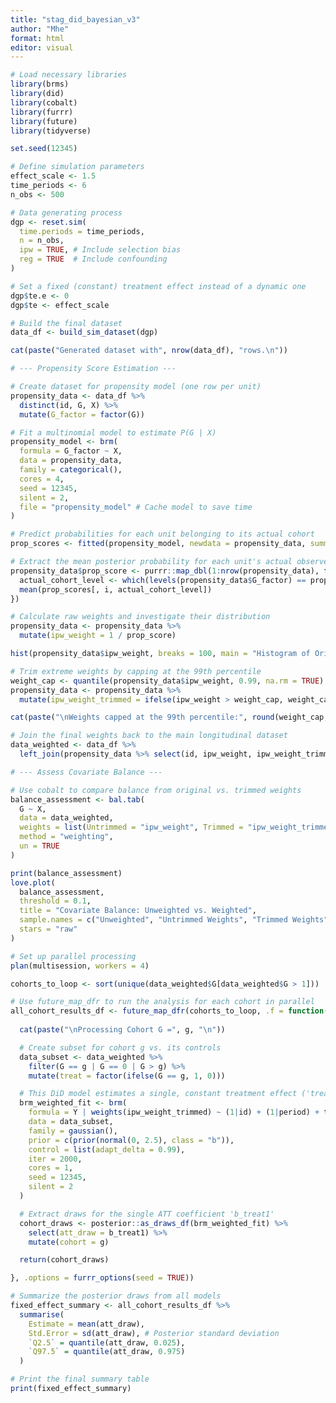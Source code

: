 ```yaml
---
title: "stag_did_bayesian_v3"
author: "Mhe"
format: html
editor: visual
---
```

 

```r
# Load necessary libraries
library(brms)
library(did)
library(cobalt)
library(furrr)
library(future)
library(tidyverse)
```

```r
set.seed(12345)

# Define simulation parameters
effect_scale <- 1.5
time_periods <- 6
n_obs <- 500

# Data generating process
dgp <- reset.sim(
  time.periods = time_periods,
  n = n_obs,
  ipw = TRUE, # Include selection bias
  reg = TRUE  # Include confounding
)

# Set a fixed (constant) treatment effect instead of a dynamic one
dgp$te.e <- 0 
dgp$te <- effect_scale

# Build the final dataset
data_df <- build_sim_dataset(dgp)

cat(paste("Generated dataset with", nrow(data_df), "rows.\n"))
```


```r
# --- Propensity Score Estimation ---

# Create dataset for propensity model (one row per unit)
propensity_data <- data_df %>%
  distinct(id, G, X) %>%
  mutate(G_factor = factor(G))

# Fit a multinomial model to estimate P(G | X)
propensity_model <- brm(
  formula = G_factor ~ X,
  data = propensity_data,
  family = categorical(),
  cores = 4,
  seed = 12345,
  silent = 2,
  file = "propensity_model" # Cache model to save time
)

# Predict probabilities for each unit belonging to its actual cohort
prop_scores <- fitted(propensity_model, newdata = propensity_data, summary = FALSE)
```

```r
# Extract the mean posterior probability for each unit's actual observed cohort
propensity_data$prop_score <- purrr::map_dbl(1:nrow(propensity_data), function(i) {
  actual_cohort_level <- which(levels(propensity_data$G_factor) == propensity_data$G_factor[i])
  mean(prop_scores[, i, actual_cohort_level])
})

# Calculate raw weights and investigate their distribution
propensity_data <- propensity_data %>%
  mutate(ipw_weight = 1 / prop_score)

hist(propensity_data$ipw_weight, breaks = 100, main = "Histogram of Original IPW Weights")

# Trim extreme weights by capping at the 99th percentile
weight_cap <- quantile(propensity_data$ipw_weight, 0.99, na.rm = TRUE)
propensity_data <- propensity_data %>%
  mutate(ipw_weight_trimmed = ifelse(ipw_weight > weight_cap, weight_cap, ipw_weight))

cat(paste("\nWeights capped at the 99th percentile:", round(weight_cap, 2), "\n"))

# Join the final weights back to the main longitudinal dataset
data_weighted <- data_df %>%
  left_join(propensity_data %>% select(id, ipw_weight, ipw_weight_trimmed), by = "id")
```


```r
# --- Assess Covariate Balance ---

# Use cobalt to compare balance from original vs. trimmed weights
balance_assessment <- bal.tab(
  G ~ X,
  data = data_weighted,
  weights = list(Untrimmed = "ipw_weight", Trimmed = "ipw_weight_trimmed"),
  method = "weighting",
  un = TRUE
)

print(balance_assessment)
love.plot(
  balance_assessment,
  threshold = 0.1,
  title = "Covariate Balance: Unweighted vs. Weighted",
  sample.names = c("Unweighted", "Untrimmed Weights", "Trimmed Weights"),
  stars = "raw"
)
```

```r
# Set up parallel processing
plan(multisession, workers = 4)

cohorts_to_loop <- sort(unique(data_weighted$G[data_weighted$G > 1]))

# Use future_map_dfr to run the analysis for each cohort in parallel
all_cohort_results_df <- future_map_dfr(cohorts_to_loop, .f = function(g) {
  
  cat(paste("\nProcessing Cohort G =", g, "\n"))

  # Create subset for cohort g vs. its controls
  data_subset <- data_weighted %>%
    filter(G == g | G == 0 | G > g) %>%
    mutate(treat = factor(ifelse(G == g, 1, 0)))

  # This DiD model estimates a single, constant treatment effect ('treat')
  brm_weighted_fit <- brm(
    formula = Y | weights(ipw_weight_trimmed) ~ (1|id) + (1|period) + treat,
    data = data_subset,
    family = gaussian(),
    prior = c(prior(normal(0, 2.5), class = "b")),
    control = list(adapt_delta = 0.99),
    iter = 2000,
    cores = 1,
    seed = 12345,
    silent = 2
  )

  # Extract draws for the single ATT coefficient 'b_treat1'
  cohort_draws <- posterior::as_draws_df(brm_weighted_fit) %>%
    select(att_draw = b_treat1) %>%
    mutate(cohort = g)

  return(cohort_draws)

}, .options = furrr_options(seed = TRUE))
```

```r
# Summarize the posterior draws from all models
fixed_effect_summary <- all_cohort_results_df %>%
  summarise(
    Estimate = mean(att_draw),
    Std.Error = sd(att_draw), # Posterior standard deviation
    `Q2.5` = quantile(att_draw, 0.025),
    `Q97.5` = quantile(att_draw, 0.975)
  )

# Print the final summary table
print(fixed_effect_summary)
```


